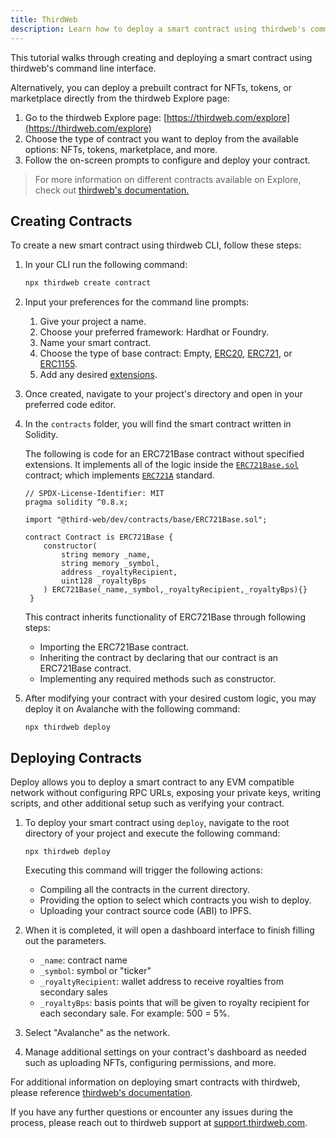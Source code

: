```yaml
---
title: ThirdWeb
description: Learn how to deploy a smart contract using thirdweb's command line interface.
---
```


This tutorial walks through creating and deploying a smart contract using thirdweb's command line interface.

Alternatively, you can deploy a prebuilt contract for NFTs, tokens, or marketplace directly from the thirdweb Explore page:

1. Go to the thirdweb Explore page: [https://thirdweb.com/explore](https://thirdweb.com/explore)
2. Choose the type of contract you want to deploy from the available options: NFTs, tokens, marketplace, and more.
3. Follow the on-screen prompts to configure and deploy your contract.

> For more information on different contracts available on Explore, check out [thirdweb's documentation.](https://portal.thirdweb.com/pre-built-contracts)

## Creating Contracts

To create a new smart contract using thirdweb CLI, follow these steps:

1. In your CLI run the following command:
   ```bash
   npx thirdweb create contract
   ```

2. Input your preferences for the command line prompts:
   1. Give your project a name.
   2. Choose your preferred framework: Hardhat or Foundry.
   3. Name your smart contract.
   4. Choose the type of base contract: Empty, [ERC20](https://portal.thirdweb.com/solidity/base-contracts/erc20base), [ERC721](https://portal.thirdweb.com/solidity/base-contracts/erc721base), or [ERC1155](https://portal.thirdweb.com/solidity/base-contracts/erc1155base).
   5. Add any desired [extensions](https://portal.thirdweb.com/solidity/extensions).

3. Once created, navigate to your project's directory and open in your preferred code editor.

4. In the `contracts` folder, you will find the smart contract written in Solidity.

    The following is code for an ERC721Base contract without specified extensions. It implements all of the logic inside the [`ERC721Base.sol`](https://github.com/thirdweb-dev/contracts/blob/main/contracts/base/ERC721Base.sol) 
    contract; which implements [`ERC721A`](https://github.com/thirdweb-dev/contracts/blob/main/contracts/eip/ERC721A.sol) standard.
    
    ```solidity
    // SPDX-License-Identifier: MIT
    pragma solidity ^0.8.x;

    import "@third-web/dev/contracts/base/ERC721Base.sol";

    contract Contract is ERC721Base {
        constructor(
            string memory _name,
            string memory _symbol,
            address _royaltyRecipient,
            uint128 _royaltyBps
        ) ERC721Base(_name,_symbol,_royaltyRecipient,_royaltyBps){}
     }
     ```
     
     This contract inherits functionality of ERC721Base through following steps:
     
     - Importing the ERC721Base contract.
     - Inheriting the contract by declaring that our contract is an ERC721Base contract.
     - Implementing any required methods such as constructor.

5. After modifying your contract with your desired custom logic, you may deploy it on Avalanche with the following command:
    ```
    npx thirdweb deploy
    ```

## Deploying Contracts

Deploy allows you to deploy a smart contract to any EVM compatible network without configuring RPC URLs, exposing your private keys, writing scripts, and other additional setup such as verifying your contract.

1. To deploy your smart contract using `deploy`, navigate to the root directory of your project and execute the following command:
    ```
    npx thirdweb deploy
    ```

    Executing this command will trigger the following actions:

    - Compiling all the contracts in the current directory.
    - Providing the option to select which contracts you wish to deploy.
    - Uploading your contract source code (ABI) to IPFS.

2. When it is completed, it will open a dashboard interface to finish filling out the parameters.

    - `_name`: contract name
    - `_symbol`: symbol or "ticker"
    - `_royaltyRecipient`: wallet address to receive royalties from secondary sales
    - `_royaltyBps`: basis points that will be given to royalty recipient for each secondary sale. For example: 500 = 5%.

3. Select "Avalanche" as the network.

4. Manage additional settings on your contract's dashboard as needed such as uploading NFTs, configuring permissions, and more.

For additional information on deploying smart contracts with thirdweb, please reference [thirdweb's documentation](https://portal.thirdweb.com/deploy).

If you have any further questions or encounter any issues during the process, please reach out to thirdweb support at [support.thirdweb.com](http://support.thirdweb.com/).

